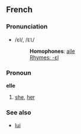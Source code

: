 ==French==
===Pronunciation===
*/ɛl/, /<tt>El</tt>/
*:'''Homophones''': [[aile]]
*:[[Rhymes:French:-ɛl|Rhymes: -ɛl]]

===Pronoun===
'''elle'''

# [[she]], [[her]]

===See also===
*[[lui]]